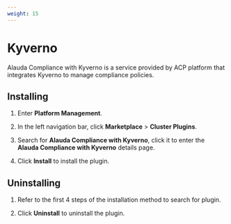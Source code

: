 ```yaml
---
weight: 15
---
```



# Kyverno

Alauda Compliance with Kyverno is a service provided by ACP platform that integrates Kyverno to manage compliance policies.


## Installing

1. Enter **Platform Management**.

2. In the left navigation bar, click **Marketplace** > **Cluster Plugins**.

3. Search for **Alauda Compliance with Kyverno**, click it to enter the **Alauda Compliance with Kyverno** details page.

4. Click **Install** to install the plugin.

## Uninstalling

1. Refer to the first 4 steps of the installation method to search for plugin.

2. Click **Uninstall** to uninstall the plugin.













